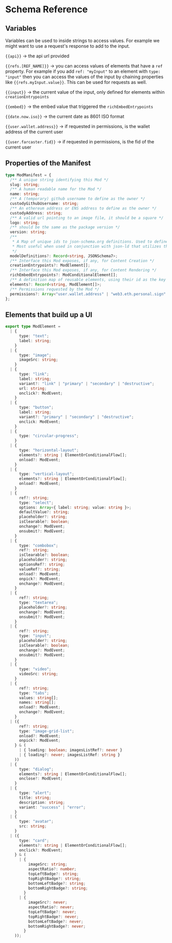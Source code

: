 # Schema Reference

## Variables

Variables can be used to inside strings to access values. For example we might want to use a request's response to add to the input.

`{{api}}` -> the api url provided

`{{refs.[REF_NAME]}}` -> you can access values of elements that have a `ref` property. For example if you add `ref: "myInput"` to an element with `type: "input"`
then you can access the values of the input by chaining properties like `{{refs.myInput.value}}`. This can be used for requests as well.

`{{input}}` -> the current value of the input, only defined for elements within `creationEntrypoints`

`{{embed}}` -> the embed value that triggered the `richEmbedEntrypoints`

`{{date.now.iso}}` -> the current date as 8601 ISO format

`{{user.wallet.address}}` -> if requested in permissions, is the wallet address of the current user

`{{user.farcaster.fid}}` -> if requested in permissions, is the fid of the current user

## Properties of the Manifest

```ts
type ModManifest = {
  /** A unique string identifying this Mod */
  slug: string;
  /** A human readable name for the Mod */
  name: string;
  /** A (temporary) github username to define as the owner */
  custodyGithubUsername: string;
  /** An ethereum address or ENS address to define as the owner */
  custodyAddress: string;
  /** A valid url pointing to an image file, it should be a square */
  logo: string;
  /** should be the same as the package version */
  version: string;
  /**
   * A Map of unique ids to json-schema.org definitions. Used to define a new standard data model for use in this or other Mods.
   * Most useful when used in conjunction with json-ld that utilizes these data models
   */
  modelDefinitions?: Record<string, JSONSchema7>;
  /** Interface this Mod exposes, if any, for Content Creation */
  creationEntrypoints?: ModElement[];
  /** Interface this Mod exposes, if any, for Content Rendering */
  richEmbedEntrypoints?: ModConditionalElement[];
  /** A definition map of reusable elements, using their id as the key */
  elements?: Record<string, ModElement[]>;
  /** Permissions requested by the Mod */
  permissions?: Array<"user.wallet.address" | "web3.eth.personal.sign" | 'farcaster.messagereply.create' | 'user.farcaster.fid'>;
};
```

## Elements that build up a UI

```ts
export type ModElement =
  | {
      type: "text";
      label: string;
    }
  | {
      type: "image";
      imageSrc: string;
    }
  | {
      type: "link";
      label: string;
      variant?: "link" | "primary" | "secondary" | "destructive";
      url: string;
      onclick?: ModEvent;
    }
  | {
      type: "button";
      label: string;
      variant?: "primary" | "secondary" | "destructive";
      onclick: ModEvent;
    }
  | {
      type: "circular-progress";
    }
  | {
      type: "horizontal-layout";
      elements?: string | ElementOrConditionalFlow[];
      onload?: ModEvent;
    }
  | {
      type: "vertical-layout";
      elements?: string | ElementOrConditionalFlow[];
      onload?: ModEvent;
    }
  | {
      ref?: string;
      type: "select";
      options: Array<{ label: string; value: string }>;
      defaultValue?: string;
      placeholder?: string;
      isClearable?: boolean;
      onchange?: ModEvent;
      onsubmit?: ModEvent;
    }
  | {
      type: "combobox";
      ref?: string;
      isClearable?: boolean;
      placeholder?: string;
      optionsRef?: string;
      valueRef?: string;
      onload?: ModEvent;
      onpick?: ModEvent;
      onchange?: ModEvent;
    }
  | {
      ref?: string;
      type: "textarea";
      placeholder?: string;
      onchange?: ModEvent;
      onsubmit?: ModEvent;
    }
  | {
      ref?: string;
      type: "input";
      placeholder?: string;
      isClearable?: boolean;
      onchange?: ModEvent;
      onsubmit?: ModEvent;
    }
  | {
      type: "video";
      videoSrc: string;
    }
  | {
      ref?: string;
      type: "tabs";
      values: string[];
      names: string[];
      onload?: ModEvent;
      onchange?: ModEvent;
    }
  | ({
      ref?: string;
      type: "image-grid-list";
      onload?: ModEvent;
      onpick?: ModEvent;
    } & (
      | { loading: boolean; imagesListRef?: never }
      | { loading?: never; imagesListRef: string }
    ))
  | {
      type: "dialog";
      elements?: string | ElementOrConditionalFlow[];
      onclose?: ModEvent;
    }
  | {
      type: "alert";
      title: string;
      description: string;
      variant: "success" | "error";
    }
  | {
      type: "avatar";
      src: string;
    }
  | ({
      type: "card";
      elements?: string | ElementOrConditionalFlow[];
      onclick?: ModEvent;
    } & (
      | {
          imageSrc: string;
          aspectRatio?: number;
          topLeftBadge?: string;
          topRightBadge?: string;
          bottomLeftBadge?: string;
          bottomRightBadge?: string;
        }
      | {
          imageSrc?: never;
          aspectRatio?: never;
          topLeftBadge?: never;
          topRightBadge?: never;
          bottomLeftBadge?: never;
          bottomRightBadge?: never;
        }
    ));
```
